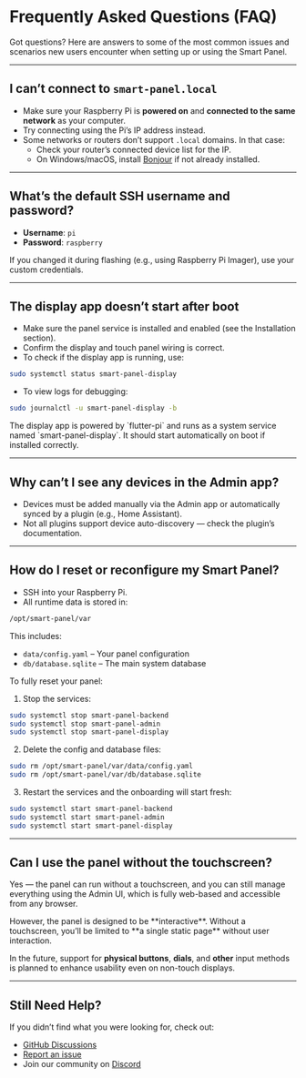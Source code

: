 
# Frequently Asked Questions (FAQ)

Got questions? Here are answers to some of the most common issues and scenarios new users encounter when setting up or
using the Smart Panel.

---

## I can’t connect to `smart-panel.local`

- Make sure your Raspberry Pi is **powered on** and **connected to the same network** as your computer.
- Try connecting using the Pi’s IP address instead.
- Some networks or routers don’t support `.local` domains. In that case:
	- Check your router’s connected device list for the IP.
	- On Windows/macOS, install [Bonjour](https://support.apple.com/kb/dl999?locale=en_US) if not already installed.

---

## What’s the default SSH username and password?

- **Username**: `pi`
- **Password**: `raspberry`

If you changed it during flashing (e.g., using Raspberry Pi Imager), use your custom credentials.

---

## The display app doesn’t start after boot

- Make sure the panel service is installed and enabled (see the Installation section).
- Confirm the display and touch panel wiring is correct.
- To check if the display app is running, use:

```bash copy
sudo systemctl status smart-panel-display
```

- To view logs for debugging:

```bash copy
sudo journalctl -u smart-panel-display -b
```

<Callout type="info">
	The display app is powered by `flutter-pi` and runs as a system service named `smart-panel-display`. It should start
	automatically on boot if installed correctly.
</Callout>

---

## Why can’t I see any devices in the Admin app?

- Devices must be added manually via the Admin app or automatically synced by a plugin (e.g., Home Assistant).
- Not all plugins support device auto-discovery — check the plugin’s documentation.

---

## How do I reset or reconfigure my Smart Panel?

- SSH into your Raspberry Pi.
- All runtime data is stored in:

```bash copy
/opt/smart-panel/var
```

This includes:

- `data/config.yaml` – Your panel configuration
- `db/database.sqlite` – The main system database

To fully reset your panel:

1. Stop the services:

```bash copy
sudo systemctl stop smart-panel-backend
sudo systemctl stop smart-panel-admin
sudo systemctl stop smart-panel-display
```

2. Delete the config and database files:

```bash copy
sudo rm /opt/smart-panel/var/data/config.yaml
sudo rm /opt/smart-panel/var/db/database.sqlite
```

3. Restart the services and the onboarding will start fresh:

```bash copy
sudo systemctl start smart-panel-backend
sudo systemctl start smart-panel-admin
sudo systemctl start smart-panel-display
```

---

## Can I use the panel without the touchscreen?

Yes — the panel can run without a touchscreen, and you can still manage everything using the Admin UI, which is fully
web-based and accessible from any browser.

<Callout type="info">
	However, the panel is designed to be **interactive**. Without a touchscreen, you’ll be limited to **a single static page**
	without user interaction.
</Callout>

In the future, support for **physical buttons**, **dials**, and **other** input methods is planned to enhance usability
even on non-touch displays.

---

## Still Need Help?

If you didn’t find what you were looking for, check out:

- [GitHub Discussions](https://github.com/fastybird/smart-panel/discussions)
- [Report an issue](https://github.com/fastybird/smart-panel/issues)
- Join our community on [Discord](https://discord.gg/H7pHN3hbqq)
